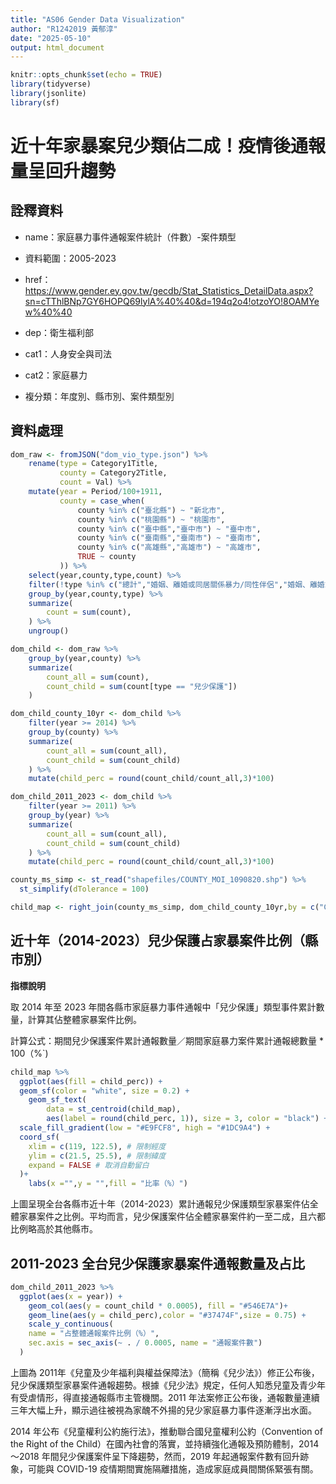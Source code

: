 ---
title: "AS06 Gender Data Visualization"
author: "R1242019 黃郁淳"
date: "2025-05-10"
output: html_document
---

```{r setup, include=FALSE}
knitr::opts_chunk$set(echo = TRUE)
library(tidyverse)
library(jsonlite)
library(sf)
```

# 近十年家暴案兒少類佔二成！疫情後通報量呈回升趨勢

## 詮釋資料

-   name：家庭暴力事件通報案件統計（件數）-案件類型

-   資料範圍：2005-2023

-   href：<https://www.gender.ey.gov.tw/gecdb/Stat_Statistics_DetailData.aspx?sn=cTThlBNp7GY6HOPQ69lylA%40%40&d=194q2o4!otzoYO!8OAMYew%40%40>

-   dep：衛生福利部

-   cat1：人身安全與司法

-   cat2：家庭暴力

-   複分類：年度別、縣市別、案件類型別

## 資料處理

```{r}
dom_raw <- fromJSON("dom_vio_type.json") %>% 
    rename(type = Category1Title,
           county = Category2Title,
           count = Val) %>% 
    mutate(year = Period/100+1911,
           county = case_when(
               county %in% c("臺北縣") ~ "新北市",
               county %in% c("桃園縣") ~ "桃園市",
               county %in% c("臺中縣","臺中市") ~ "臺中市",
               county %in% c("臺南縣","臺南市") ~ "臺南市",
               county %in% c("高雄縣","高雄市") ~ "高雄市",
               TRUE ~ county
           )) %>% 
    select(year,county,type,count) %>% 
    filter(!type %in% c("總計","婚姻、離婚或同居關係暴力/同性伴侶","婚姻、離婚或同居關係暴力/異性伴侶") & county != "總計") %>% 
    group_by(year,county,type) %>% 
    summarize(
        count = sum(count),
    ) %>% 
    ungroup()

dom_child <- dom_raw %>% 
    group_by(year,county) %>% 
    summarize(
        count_all = sum(count),
        count_child = sum(count[type == "兒少保護"])
    ) 

dom_child_county_10yr <- dom_child %>% 
    filter(year >= 2014) %>% 
    group_by(county) %>% 
    summarize(
        count_all = sum(count_all),
        count_child = sum(count_child)
    ) %>% 
    mutate(child_perc = round(count_child/count_all,3)*100)

dom_child_2011_2023 <- dom_child %>% 
    filter(year >= 2011) %>% 
    group_by(year) %>% 
    summarize(
        count_all = sum(count_all),
        count_child = sum(count_child)
    ) %>% 
    mutate(child_perc = round(count_child/count_all,3)*100)

county_ms_simp <- st_read("shapefiles/COUNTY_MOI_1090820.shp") %>%
  st_simplify(dTolerance = 100)

child_map <- right_join(county_ms_simp, dom_child_county_10yr,by = c("COUNTYNAME"="county"))
```

## 近十年（2014-2023）兒少保護占家暴案件比例（縣市別）

**指標說明**

取 2014 年至 2023 年間各縣市家庭暴力事件通報中「兒少保護」類型事件累計數量，計算其佔整體家暴案件比例。

計算公式：期間兒少保護案件累計通報數量／期間家庭暴力案件累計通報總數量 \* 100（%\`)

```{r}
child_map %>%
  ggplot(aes(fill = child_perc)) +
  geom_sf(color = "white", size = 0.2) +
    geom_sf_text(
        data = st_centroid(child_map),
        aes(label = round(child_perc, 1)), size = 3, color = "black") +
  scale_fill_gradient(low = "#E9FCF8", high = "#1DC9A4") +
  coord_sf(
    xlim = c(119, 122.5), # 限制經度
    ylim = c(21.5, 25.5), # 限制緯度
    expand = FALSE # 取消自動留白
  )+
    labs(x ="",y = "",fill = "比率（%）")
```

上圖呈現全台各縣市近十年（2014-2023）累計通報兒少保護類型家暴案件佔全體家暴案件之比例。平均而言，兒少保護案件佔全體家暴案件約一至二成，且六都比例略高於其他縣市。

## 2011-2023 全台兒少保護家暴案件通報數量及占比

```{r}
dom_child_2011_2023 %>% 
  ggplot(aes(x = year)) + 
    geom_col(aes(y = count_child * 0.0005), fill = "#546E7A")+
    geom_line(aes(y = child_perc),color = "#37474F",size = 0.75) +
    scale_y_continuous(
    name = "占整體通報案件比例（%）",  
    sec.axis = sec_axis(~ . / 0.0005, name = "通報案件數")  
  ) 
```

上圖為 2011年《兒童及少年福利與權益保障法》（簡稱《兒少法》）修正公布後，兒少保護類型家暴案件通報趨勢。根據《兒少法》規定，任何人知悉兒童及青少年有受虐情形，得直接通報縣市主管機關。2011 年法案修正公布後，通報數量連續三年大幅上升，顯示過往被視為家醜不外揚的兒少家庭暴力事件逐漸浮出水面。

2014 年公布《兒童權利公約施行法》，推動聯合國兒童權利公約（Convention of the Right of the Child）在國內社會的落實，並持續強化通報及預防體制，2014～2018 年間兒少保護案件呈下降趨勢，然而，2019 年起通報案件數有回升跡象，可能與 COVID-19 疫情期間實施隔離措施，造成家庭成員間關係緊張有關。

